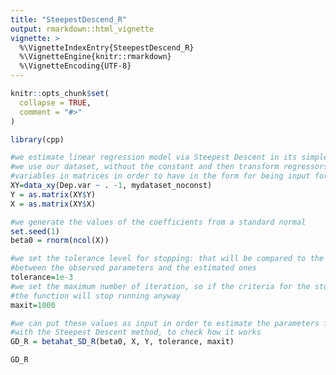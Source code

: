 ```yaml
---
title: "SteepestDescend_R"
output: rmarkdown::html_vignette
vignette: >
  %\VignetteIndexEntry{SteepestDescend_R}
  %\VignetteEngine{knitr::rmarkdown}
  %\VignetteEncoding{UTF-8}
---
```


```r
knitr::opts_chunk$set(
  collapse = TRUE,
  comment = "#>"
)
```

```r
library(cpp)

#we estimate linear regression model via Steepest Descent in its simple version, in R
#we use our dataset, without the constant and then transform regressors and response 
#variables in matrices in order to have in the form for being input for the function
XY=data_xy(Dep.var ~ . -1, mydataset_noconst)
Y = as.matrix(XY$Y)
X = as.matrix(XY$X)

#we generate the values of the coefficients from a standard normal
set.seed(1)
beta0 = rnorm(ncol(X))

#we set the tolerance level for stopping: that will be compared to the maximum difference 
#between the observed parameters and the estimated ones
tolerance=1e-3  
#we set the maximum number of iteration, so if the criteria for the stop won't be satisfied,
#the function will stop running anyway
maxit=1000      

#we can put these values as input in order to estimate the parameters for the linear model 
#with the Steepest Descent method, to check how it works
GD_R = betahat_SD_R(beta0, X, Y, tolerance, maxit)

GD_R
```
